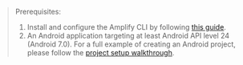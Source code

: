 > Prerequisites:
>
> 1. Install and configure the Amplify CLI by following [this guide](https://docs.amplify.aws/lib/project-setup/prereq/q/platform/android/#configuring-the-amplify-cli).
> 2. An Android application targeting at least Android API level 24 (Android 7.0). For a full example of creating an Android project, please follow the [project setup walkthrough](https://docs.amplify.aws/lib/project-setup/create-application/q/platform/android/#1-create-a-new-project).
